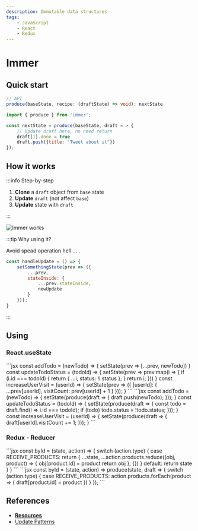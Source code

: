 ```yaml
---
description: Immutable data structures
tags:
    - JavaScript
    - React
    - Redux
---
```


# Immer


## Quick start

```ts
// API
produce(baseState, recipe: (draftState) => void): nextState
```

```js
import { produce } from 'immer';

const nextState = produce(baseState, draft = > {
    // Update draft here, no need return
    draft[1].done = true
    draft.push({title: "Tweet about it"})
});
```

## How it works

:::info Step-by-step

1. **Clone** a `draft` object from `base` state
2. **Update** `draft` (not affect `base`)
3. **Update** state with `draft`

:::

![Immer works](../../../assets/how-immer-works.png)

:::tip Why using it?

Avoid spead operation hell `...`

```jsx
const handleUpdate = () => {
    setSomethingState(prev => ({
        ...prev,
        stateInside: {
            ...prev.stateInside,
            newUpdate
        }
    }));
}
```

:::

## Using

### React.useState

<Tabs>
  <TabItem value="without-immer" label="Without Immer" default>
    ```jsx
    const addTodo = (newTodo) => {
        setState(prev => [...prev, newTodo])
    }
    const updateTodoStatus = (todoId) => {
        setState(prev => prev.map(i => {
            if (i.id === todoId) {
                return { ...i, status: !i.status };
            }
            return i;
        }))
    }
    const increaseUserVisit = (userId) => {
        setState(prev => ({
            [userId]: {
                ...prev[userId],
                visitCount: prev[userId] + 1
            }
        }));
    }
    ```
  </TabItem>
  <TabItem value="with-immer" label="With Immer">
    ```jsx
    const addTodo = (newTodo) => {
        setState(produce(draft => {
            draft.push(newTodo);
        }));
    }
    const updateTodoStatus = (todoId) => {
        setState(produce(draft => {
            const todo = draft.find(i => i.id === todoId);
            if (todo) todo.status = !todo.status;
        }));
    }
    const increaseUserVisit = (userId) => {
        setState(produce(draft => {
            draft[userId].visitCount += 1;
        }));
    }
    ```
  </TabItem>
</Tabs>

### Redux - Reducer

<Tabs>
  <TabItem value="without-immer" label="Without Immer" default>
    ```jsx
    const byId = (state, action) => {
        switch (action.type) {
            case RECEIVE_PRODUCTS:
                return {
                    ...state,
                    ...action.products.reduce((obj, product) => {
                        obj[product.id] = product
                        return obj
                    }, {})
                }
            default:
                return state
        }
    }
    ```
  </TabItem>
  <TabItem value="with-immer" label="With Immer">
    ```jsx
    const byId = (state, action) =>
        produce(state, draft => {
            switch (action.type) {
                case RECEIVE_PRODUCTS:
                    action.products.forEach(product => {
                        draft[product.id] = product
                    })
            }
        });
    ```
  </TabItem>
</Tabs>

## References

- [**Resources**](https://immerjs.github.io/immer)
- [Update Patterns](https://immerjs.github.io/immer/update-patterns)
